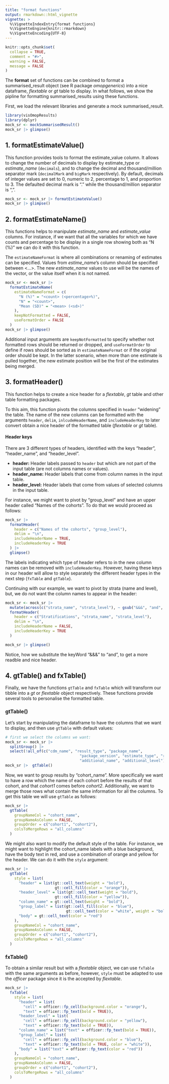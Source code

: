 ```yaml
---
title: "format functions"
output: rmarkdown::html_vignette
vignette: >
  %\VignetteIndexEntry{format functions}
  %\VignetteEngine{knitr::rmarkdown}
  %\VignetteEncoding{UTF-8}
---
```


```r
knitr::opts_chunk$set(
  collapse = TRUE,
  comment = "#>",
  warning = FALSE,
  message = FALSE
)
```

The **format** set of functions can be combined to format a summarised_result object (see R package *omopgenerics*) into a nice dataframe, *flextable* or *gt* table to display. In what follows, we show the pipline for formatting summarised_results using these functions.

First, we load the relevant libraries and generate a mock summarised_result.

```r
library(visOmopResults)
library(dplyr)
mock_sr <- mockSummarisedResult()
mock_sr |> glimpse()
```

## 1. formatEstimateValue()
This function provides tools to format the estimate_value column. It allows to change the number of decimals to display by estimate_type or *estimate_name* (`decimals`), and to change the decimal and thousand/million separator mark (`decimalMark` and `bigMark` respectively). By default,
decimals of integer values are set to 0, numeric to 2, percentage to 1, and proportion to 3. The defaulted decimal mark is "." while the thousand/million separator is ",".

```r
mock_sr <- mock_sr |> formatEstimateValue()
mock_sr |> glimpse()
```

## 2. formatEstimateName()
This functions helps to manipulate *estimate_name* and *estimate_value* columns. For instance, if we want that all the variables for which we have counts and percentage to be display in a single row showing both as "N (%)" we can do it with this function. 

The `estimateNameFormat` is where all combinations or renaming of estimates can be specified. Values from *estime_name*'s column should be specified between <...>. The new *estimate_name* values to use will be the names of the vector, or the value itself when it is not named. 

```r
mock_sr <- mock_sr |> 
  formatEstimateName(
    estimateNameFormat = c(
      "N (%)" = "<count> (<percentage>%)", 
      "N" = "<count>",
      "Mean (SD)" = "<mean> (<sd>)"
    ),
    keepNotFormatted = FALSE,
    useFormatOrder = FALSE
  )
mock_sr |> glimpse()
```

Additional input arguments are `keepNotFormatted` to specify whether not formatted rows should be returned or dropped, and `useFormatOrder` to define if rows should be sorted as in `estimateNameFormat` or if the original order should be kept. In the latter scenario, when more than one estimate is pulled together, the new estimate position will be the first of the estimates being merged.



## 3. formatHeader()

This function helps to create a nice header for a *flextable*, *gt* table and other table formatting packages.

To this aim, this function pivots the columns specified in `header` "widening" the table.  The name of the new columns can be formatted with the arguments `header`, `delim`, `inlcudeHeaderName`, and `includeHeaderKey` to later convert obtain a nice header of the formatted table (*flextable* or *gt* table).

#### Header keys

There are 3 different types of headers, identified with the keys "header", "header_name", and "header_level".

- **header:** Header labels passed to `header` but which are not part of the input table (are not columns names or values).
- **header_name:** Header labels that come from column names in the input table.
- **header_level:** Header labels that come from values of selected columns in the input table.

For instance, we might want to pivot by "group_level" and have an upper header called "Names of the cohorts". To do that we would proceed as follows:

```r
mock_sr |>
  formatHeader(
    header = c("Names of the cohorts", "group_level"),
    delim = "\n",
    includeHeaderName = TRUE,
    includeHeaderKey = TRUE
  ) |>
  glimpse()
```

The labels indicating which type of header refers to in the new column names can be removed with `includeHeaderKey`. However, having these keys in our header will allow to style separately the different header types in the next step (`fxTable` and `gtTable`).

Continuing with our example, we want to pivot by strata (name and level), but, we do not want the column names to appear in the header:

```r
mock_sr <- mock_sr |>
  mutate(across(c("strata_name", "strata_level"), ~ gsub("&&&", "and", .x))) |>
  formatHeader(
    header = c("Stratifications", "strata_name", "strata_level"),
    delim = "\n",
    includeHeaderName = FALSE,
    includeHeaderKey = TRUE
  ) 

mock_sr |> glimpse()
```

Notice, how we substitute the keyWord "&&&" to "and", to get a more readble and nice header.

 

## 4. gtTable() and fxTable()

Finally, we have the functions `gtTable` and `fxTable` which will transform our tibble into a *gt* or *flextable* object respectively. These functions provide several tools to personalise the formatted table. 

### gtTable()
Let's start by manipulating the dataframe to have the columns that we want to display, and then use `gtTable` with default values:

```r
# first we select the columns we want:
mock_sr <- mock_sr |>
  splitGroup() |>
  select(!all_of(c("cdm_name", "result_type", "package_name", 
                                 "package_version", "estimate_type", "result_id",
                                 "additional_name", "additional_level"))) 
mock_sr |>  gtTable()
```

Now, we want to group results by "cohort_name". More specifically we want to have a row which the name of each cohort before the results of that cohort, and that *cohort1* comes before *cohort2*. Additionally, we want to merge those rows what contain the same information for all the columns. To get this table we will use `gtTable` as follows:

```r
mock_sr |>  
  gtTable(
    groupNameCol = "cohort_name",
    groupNameAsColumn = FALSE,
    groupOrder = c("cohort1", "cohort2"),
    colsToMergeRows = "all_columns"
  )
```


We might also want to modify the default style of the table. For instance, we might want to highlight the cohort_name labels with a blue background, have the body text in red, and use a combination of orange and yellow for the header. We can do it with the `style` argument:

```r
mock_sr |>  
  gtTable(
    style = list(
      "header" = list(gt::cell_text(weight = "bold"), 
                      gt::cell_fill(color = "orange")),
      "header_level" = list(gt::cell_text(weight = "bold"), 
                      gt::cell_fill(color = "yellow")),
      "column_name" = gt::cell_text(weight = "bold"),
      "group_label" = list(gt::cell_fill(color = "blue"),
                           gt::cell_text(color = "white", weight = "bold")),
      "body" = gt::cell_text(color = "red")
    ),
    groupNameCol = "cohort_name",
    groupNameAsColumn = FALSE,
    groupOrder = c("cohort1", "cohort2"),
    colsToMergeRows = "all_columns"
  )
```



### fxTable()
To obtain a similar result but with a *flextable* object, we can use `fxTable` with the same arguments as before, however, `style` must be adapted to use the *officer* package since it is the accepted by *flextable*.

```r
mock_sr |>  
  fxTable(
    style = list(
      "header" = list(
        "cell" = officer::fp_cell(background.color = "orange"),
        "text" = officer::fp_text(bold = TRUE)),
      "header_level" = list(
        "cell" = officer::fp_cell(background.color = "yellow"),
        "text" = officer::fp_text(bold = TRUE)),
      "column_name" = list("text" = officer::fp_text(bold = TRUE)),
      "group_label" = list(
        "cell" = officer::fp_cell(background.color = "blue"),
        "text" = officer::fp_text(bold = TRUE, color = "white")),
      "body" = list("text" = officer::fp_text(color = "red"))
    ),
    groupNameCol = "cohort_name",
    groupNameAsColumn = FALSE,
    groupOrder = c("cohort1", "cohort2"),
    colsToMergeRows = "all_columns"
  )
```
